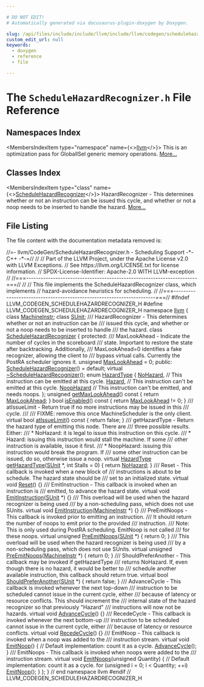 ```yaml
---

# DO NOT EDIT!
# Automatically generated via docusaurus-plugin-doxygen by Doxygen.

slug: /api/files/include/include/llvm/include/llvm/codegen/schedulehazardrecognizer-h
custom_edit_url: null
keywords:
  - doxygen
  - reference
  - file

---
```





# The `ScheduleHazardRecognizer.h` File Reference

<DoxygenPage pluginConfig={pluginConfig}>



## Namespaces Index

<MembersIndex>

<MembersIndexItem
  type="namespace"
  name={<><a href="/docs/api/namespaces/llvm">llvm</a></>}>
This is an optimization pass for GlobalISel generic memory operations. <a href="/docs/api/namespaces/llvm/#details">More...</a>
</MembersIndexItem>

</MembersIndex>

## Classes Index

<MembersIndex>

<MembersIndexItem
  type="class"
  name={<><a href="/docs/api/classes/llvm/schedulehazardrecognizer">ScheduleHazardRecognizer</a></>}>
HazardRecognizer - This determines whether or not an instruction can be issued this cycle, and whether or not a noop needs to be inserted to handle the hazard. <a href="/docs/api/classes/llvm/schedulehazardrecognizer/#details">More...</a>
</MembersIndexItem>

</MembersIndex>


## File Listing

The file content with the documentation metadata removed is:

<ProgramListing>

<Link id="l00001" /><CodeLine lineNumber="1"><Highlight kind="comment">//=- llvm/CodeGen/ScheduleHazardRecognizer.h - Scheduling Support -&#42;- C++ -&#42;-=//</Highlight><Highlight kind="normal"></Highlight></CodeLine>
<Link id="l00002" /><CodeLine lineNumber="2"><Highlight kind="normal"></Highlight><Highlight kind="comment">//</Highlight><Highlight kind="normal"></Highlight></CodeLine>
<Link id="l00003" /><CodeLine lineNumber="3"><Highlight kind="normal"></Highlight><Highlight kind="comment">// Part of the LLVM Project, under the Apache License v2.0 with LLVM Exceptions.</Highlight><Highlight kind="normal"></Highlight></CodeLine>
<Link id="l00004" /><CodeLine lineNumber="4"><Highlight kind="normal"></Highlight><Highlight kind="comment">// See https://llvm.org/LICENSE.txt for license information.</Highlight><Highlight kind="normal"></Highlight></CodeLine>
<Link id="l00005" /><CodeLine lineNumber="5"><Highlight kind="normal"></Highlight><Highlight kind="comment">// SPDX-License-Identifier: Apache-2.0 WITH LLVM-exception</Highlight><Highlight kind="normal"></Highlight></CodeLine>
<Link id="l00006" /><CodeLine lineNumber="6"><Highlight kind="normal"></Highlight><Highlight kind="comment">//</Highlight><Highlight kind="normal"></Highlight></CodeLine>
<Link id="l00007" /><CodeLine lineNumber="7"><Highlight kind="normal"></Highlight><Highlight kind="comment">//===----------------------------------------------------------------------===//</Highlight><Highlight kind="normal"></Highlight></CodeLine>
<Link id="l00008" /><CodeLine lineNumber="8"><Highlight kind="normal"></Highlight><Highlight kind="comment">//</Highlight><Highlight kind="normal"></Highlight></CodeLine>
<Link id="l00009" /><CodeLine lineNumber="9"><Highlight kind="normal"></Highlight><Highlight kind="comment">// This file implements the ScheduleHazardRecognizer class, which implements</Highlight><Highlight kind="normal"></Highlight></CodeLine>
<Link id="l00010" /><CodeLine lineNumber="10"><Highlight kind="normal"></Highlight><Highlight kind="comment">// hazard-avoidance heuristics for scheduling.</Highlight><Highlight kind="normal"></Highlight></CodeLine>
<Link id="l00011" /><CodeLine lineNumber="11"><Highlight kind="normal"></Highlight><Highlight kind="comment">//</Highlight><Highlight kind="normal"></Highlight></CodeLine>
<Link id="l00012" /><CodeLine lineNumber="12"><Highlight kind="normal"></Highlight><Highlight kind="comment">//===----------------------------------------------------------------------===//</Highlight><Highlight kind="normal"></Highlight></CodeLine>
<Link id="l00013" /><CodeLine lineNumber="13"><Highlight kind="normal"></Highlight></CodeLine>
<Link id="l00014" /><CodeLine lineNumber="14"><Highlight kind="normal"></Highlight><Highlight kind="preprocessor">#ifndef LLVM&#95;CODEGEN&#95;SCHEDULEHAZARDRECOGNIZER&#95;H</Highlight><Highlight kind="normal"></Highlight></CodeLine>
<Link id="l00015" /><CodeLine lineNumber="15"><Highlight kind="normal"></Highlight><Highlight kind="preprocessor">#define LLVM&#95;CODEGEN&#95;SCHEDULEHAZARDRECOGNIZER&#95;H</Highlight><Highlight kind="normal"></Highlight></CodeLine>
<Link id="l00016" /><CodeLine lineNumber="16"><Highlight kind="normal"></Highlight></CodeLine>
<Link id="l00017" /><CodeLine lineNumber="17"><Highlight kind="normal"></Highlight><Highlight kind="keyword">namespace </Highlight><Highlight kind="normal"><a href="/docs/api/namespaces/llvm">llvm</a> &#123;</Highlight></CodeLine>
<Link id="l00018" /><CodeLine lineNumber="18"><Highlight kind="normal"></Highlight></CodeLine>
<Link id="l00019" /><CodeLine lineNumber="19"><Highlight kind="normal"></Highlight><Highlight kind="keyword">class </Highlight><Highlight kind="normal"><a href="/docs/api/classes/llvm/machineinstr">MachineInstr</a>;</Highlight></CodeLine>
<Link id="l00020" /><CodeLine lineNumber="20"><Highlight kind="normal"></Highlight><Highlight kind="keyword">class </Highlight><Highlight kind="normal"><a href="/docs/api/classes/llvm/sunit">SUnit</a>;</Highlight></CodeLine>
<Link id="l00021" /><CodeLine lineNumber="21"><Highlight kind="normal"></Highlight><Highlight kind="comment"></Highlight></CodeLine>
<Link id="l00022" /><CodeLine lineNumber="22"><Highlight kind="comment">/// HazardRecognizer - This determines whether or not an instruction can be</Highlight></CodeLine>
<Link id="l00023" /><CodeLine lineNumber="23"><Highlight kind="comment">/// issued this cycle, and whether or not a noop needs to be inserted to handle</Highlight></CodeLine>
<Link id="l00024" /><CodeLine lineNumber="24"><Highlight kind="comment">/// the hazard.</Highlight><Highlight kind="normal"></Highlight></CodeLine>
<Link id="l00025" /><CodeLine lineNumber="25" lineLink="/docs/api/classes/llvm/schedulehazardrecognizer"><Highlight kind="normal"></Highlight><Highlight kind="keyword">class </Highlight><Highlight kind="normal"><a href="/docs/api/classes/llvm/schedulehazardrecognizer/#aca503c68356ae08204c66afbc498504f">ScheduleHazardRecognizer</a> &#123;</Highlight></CodeLine>
<Link id="l00026" /><CodeLine lineNumber="26"><Highlight kind="normal"></Highlight><Highlight kind="keyword">protected</Highlight><Highlight kind="normal">:</Highlight><Highlight kind="comment"></Highlight></CodeLine>
<Link id="l00027" /><CodeLine lineNumber="27"><Highlight kind="comment">  /// MaxLookAhead - Indicate the number of cycles in the scoreboard</Highlight></CodeLine>
<Link id="l00028" /><CodeLine lineNumber="28"><Highlight kind="comment">  /// state. Important to restore the state after backtracking. Additionally,</Highlight></CodeLine>
<Link id="l00029" /><CodeLine lineNumber="29"><Highlight kind="comment">  /// MaxLookAhead=0 identifies a fake recognizer, allowing the client to</Highlight></CodeLine>
<Link id="l00030" /><CodeLine lineNumber="30"><Highlight kind="comment">  /// bypass virtual calls. Currently the PostRA scheduler ignores it.</Highlight><Highlight kind="normal"></Highlight></CodeLine>
<Link id="l00031" /><CodeLine lineNumber="31" lineLink="/docs/api/classes/llvm/schedulehazardrecognizer/#a6acf461721a59cf5cf404b80b5f57f86"><Highlight kind="normal">  </Highlight><Highlight kind="keywordtype">unsigned</Highlight><Highlight kind="normal"> <a href="/docs/api/classes/llvm/schedulehazardrecognizer/#a6acf461721a59cf5cf404b80b5f57f86">MaxLookAhead</a> = 0;</Highlight></CodeLine>
<Link id="l00032" /><CodeLine lineNumber="32"><Highlight kind="normal"></Highlight></CodeLine>
<Link id="l00033" /><CodeLine lineNumber="33"><Highlight kind="normal"></Highlight><Highlight kind="keyword">public</Highlight><Highlight kind="normal">:</Highlight></CodeLine>
<Link id="l00034" /><CodeLine lineNumber="34" lineLink="/docs/api/classes/llvm/schedulehazardrecognizer/#aca503c68356ae08204c66afbc498504f"><Highlight kind="normal">  <a href="/docs/api/classes/llvm/schedulehazardrecognizer/#aca503c68356ae08204c66afbc498504f">ScheduleHazardRecognizer</a>() = </Highlight><Highlight kind="keywordflow">default</Highlight><Highlight kind="normal">;</Highlight></CodeLine>
<Link id="l00035" /><CodeLine lineNumber="35" lineLink="/docs/api/classes/llvm/schedulehazardrecognizer/#a83a591f94a4af77da751b849c0158d2f"><Highlight kind="normal">  </Highlight><Highlight kind="keyword">virtual</Highlight><Highlight kind="normal"> <a href="/docs/api/classes/llvm/schedulehazardrecognizer/#a83a591f94a4af77da751b849c0158d2f">~ScheduleHazardRecognizer</a>();</Highlight></CodeLine>
<Link id="l00036" /><CodeLine lineNumber="36"><Highlight kind="normal"></Highlight></CodeLine>
<Link id="l00037" /><CodeLine lineNumber="37" lineLink="/docs/api/classes/llvm/schedulehazardrecognizer/#a9bec0e329b12bbc503d08db497d43267"><Highlight kind="normal">  </Highlight><Highlight kind="keyword">enum</Highlight><Highlight kind="normal"> <a href="/docs/api/classes/llvm/schedulehazardrecognizer/#a9bec0e329b12bbc503d08db497d43267">HazardType</a> &#123;</Highlight></CodeLine>
<Link id="l00038" /><CodeLine lineNumber="38" lineLink="/docs/api/classes/llvm/schedulehazardrecognizer/#a9bec0e329b12bbc503d08db497d43267a4e42ac50bfd060349e49904842121cf1"><Highlight kind="normal">    <a href="/docs/api/classes/llvm/schedulehazardrecognizer/#a9bec0e329b12bbc503d08db497d43267a4e42ac50bfd060349e49904842121cf1">NoHazard</a>,      </Highlight><Highlight kind="comment">// This instruction can be emitted at this cycle.</Highlight><Highlight kind="normal"></Highlight></CodeLine>
<Link id="l00039" /><CodeLine lineNumber="39" lineLink="/docs/api/classes/llvm/schedulehazardrecognizer/#a9bec0e329b12bbc503d08db497d43267aad25e3975650edcc9c6fb2917a61dd37"><Highlight kind="normal">    <a href="/docs/api/classes/llvm/schedulehazardrecognizer/#a9bec0e329b12bbc503d08db497d43267aad25e3975650edcc9c6fb2917a61dd37">Hazard</a>,        </Highlight><Highlight kind="comment">// This instruction can&#39;t be emitted at this cycle.</Highlight><Highlight kind="normal"></Highlight></CodeLine>
<Link id="l00040" /><CodeLine lineNumber="40" lineLink="/docs/api/classes/llvm/schedulehazardrecognizer/#a9bec0e329b12bbc503d08db497d43267a578b582cca14a34e75b2afc3a1cd00a5"><Highlight kind="normal">    <a href="/docs/api/classes/llvm/schedulehazardrecognizer/#a9bec0e329b12bbc503d08db497d43267a578b582cca14a34e75b2afc3a1cd00a5">NoopHazard</a>     </Highlight><Highlight kind="comment">// This instruction can&#39;t be emitted, and needs noops.</Highlight><Highlight kind="normal"></Highlight></CodeLine>
<Link id="l00041" /><CodeLine lineNumber="41"><Highlight kind="normal">  &#125;;</Highlight></CodeLine>
<Link id="l00042" /><CodeLine lineNumber="42"><Highlight kind="normal"></Highlight></CodeLine>
<Link id="l00043" /><CodeLine lineNumber="43" lineLink="/docs/api/classes/llvm/schedulehazardrecognizer/#a01f781fc999200779e9b3d56da7e759a"><Highlight kind="normal">  </Highlight><Highlight kind="keywordtype">unsigned</Highlight><Highlight kind="normal"> <a href="/docs/api/classes/llvm/schedulehazardrecognizer/#a01f781fc999200779e9b3d56da7e759a">getMaxLookAhead</a>()</Highlight><Highlight kind="keyword"> const </Highlight><Highlight kind="normal">&#123; </Highlight><Highlight kind="keywordflow">return</Highlight><Highlight kind="normal"> <a href="/docs/api/classes/llvm/schedulehazardrecognizer/#a6acf461721a59cf5cf404b80b5f57f86">MaxLookAhead</a>; &#125;</Highlight></CodeLine>
<Link id="l00044" /><CodeLine lineNumber="44"><Highlight kind="normal"></Highlight></CodeLine>
<Link id="l00045" /><CodeLine lineNumber="45" lineLink="/docs/api/classes/llvm/schedulehazardrecognizer/#afdc96245b9e4eb55ce1e8aa73c72c2d6"><Highlight kind="normal">  </Highlight><Highlight kind="keywordtype">bool</Highlight><Highlight kind="normal"> <a href="/docs/api/classes/llvm/schedulehazardrecognizer/#afdc96245b9e4eb55ce1e8aa73c72c2d6">isEnabled</a>()</Highlight><Highlight kind="keyword"> const </Highlight><Highlight kind="normal">&#123; </Highlight><Highlight kind="keywordflow">return</Highlight><Highlight kind="normal"> <a href="/docs/api/classes/llvm/schedulehazardrecognizer/#a6acf461721a59cf5cf404b80b5f57f86">MaxLookAhead</a> != 0; &#125;</Highlight></CodeLine>
<Link id="l00046" /><CodeLine lineNumber="46"><Highlight kind="normal"></Highlight><Highlight kind="comment"></Highlight></CodeLine>
<Link id="l00047" /><CodeLine lineNumber="47"><Highlight kind="comment">  /// atIssueLimit - Return true if no more instructions may be issued in this</Highlight></CodeLine>
<Link id="l00048" /><CodeLine lineNumber="48"><Highlight kind="comment">  /// cycle.</Highlight></CodeLine>
<Link id="l00049" /><CodeLine lineNumber="49"><Highlight kind="comment">  ///</Highlight></CodeLine>
<Link id="l00050" /><CodeLine lineNumber="50"><Highlight kind="comment">  /// FIXME: remove this once MachineScheduler is the only client.</Highlight><Highlight kind="normal"></Highlight></CodeLine>
<Link id="l00051" /><CodeLine lineNumber="51" lineLink="/docs/api/classes/llvm/schedulehazardrecognizer/#a8d57f996bd3d69e4f0674a54c5d62426"><Highlight kind="normal">  </Highlight><Highlight kind="keyword">virtual</Highlight><Highlight kind="normal"> </Highlight><Highlight kind="keywordtype">bool</Highlight><Highlight kind="normal"> <a href="/docs/api/classes/llvm/schedulehazardrecognizer/#a8d57f996bd3d69e4f0674a54c5d62426">atIssueLimit</a>()</Highlight><Highlight kind="keyword"> const </Highlight><Highlight kind="normal">&#123; </Highlight><Highlight kind="keywordflow">return</Highlight><Highlight kind="normal"> </Highlight><Highlight kind="keyword">false</Highlight><Highlight kind="normal">; &#125;</Highlight></CodeLine>
<Link id="l00052" /><CodeLine lineNumber="52"><Highlight kind="normal"></Highlight><Highlight kind="comment"></Highlight></CodeLine>
<Link id="l00053" /><CodeLine lineNumber="53"><Highlight kind="comment">  /// getHazardType - Return the hazard type of emitting this node.  There are</Highlight></CodeLine>
<Link id="l00054" /><CodeLine lineNumber="54"><Highlight kind="comment">  /// three possible results.  Either:</Highlight></CodeLine>
<Link id="l00055" /><CodeLine lineNumber="55"><Highlight kind="comment">  ///  &#42; NoHazard: it is legal to issue this instruction on this cycle.</Highlight></CodeLine>
<Link id="l00056" /><CodeLine lineNumber="56"><Highlight kind="comment">  ///  &#42; Hazard: issuing this instruction would stall the machine.  If some</Highlight></CodeLine>
<Link id="l00057" /><CodeLine lineNumber="57"><Highlight kind="comment">  ///     other instruction is available, issue it first.</Highlight></CodeLine>
<Link id="l00058" /><CodeLine lineNumber="58"><Highlight kind="comment">  ///  &#42; NoopHazard: issuing this instruction would break the program.  If</Highlight></CodeLine>
<Link id="l00059" /><CodeLine lineNumber="59"><Highlight kind="comment">  ///     some other instruction can be issued, do so, otherwise issue a noop.</Highlight><Highlight kind="normal"></Highlight></CodeLine>
<Link id="l00060" /><CodeLine lineNumber="60" lineLink="/docs/api/classes/llvm/schedulehazardrecognizer/#ae5c28a180502d1923c854952292cf5f6"><Highlight kind="normal">  </Highlight><Highlight kind="keyword">virtual</Highlight><Highlight kind="normal"> <a href="/docs/api/classes/llvm/schedulehazardrecognizer/#a9bec0e329b12bbc503d08db497d43267">HazardType</a> <a href="/docs/api/classes/llvm/schedulehazardrecognizer/#ae5c28a180502d1923c854952292cf5f6">getHazardType</a>(<a href="/docs/api/classes/llvm/sunit">SUnit</a> &#42;, </Highlight><Highlight kind="keywordtype">int</Highlight><Highlight kind="normal"> Stalls = 0) &#123;</Highlight></CodeLine>
<Link id="l00061" /><CodeLine lineNumber="61"><Highlight kind="normal">    </Highlight><Highlight kind="keywordflow">return</Highlight><Highlight kind="normal"> <a href="/docs/api/classes/llvm/schedulehazardrecognizer/#a9bec0e329b12bbc503d08db497d43267a4e42ac50bfd060349e49904842121cf1">NoHazard</a>;</Highlight></CodeLine>
<Link id="l00062" /><CodeLine lineNumber="62"><Highlight kind="normal">  &#125;</Highlight></CodeLine>
<Link id="l00063" /><CodeLine lineNumber="63"><Highlight kind="normal"></Highlight><Highlight kind="comment"></Highlight></CodeLine>
<Link id="l00064" /><CodeLine lineNumber="64"><Highlight kind="comment">  /// Reset - This callback is invoked when a new block of</Highlight></CodeLine>
<Link id="l00065" /><CodeLine lineNumber="65"><Highlight kind="comment">  /// instructions is about to be schedule. The hazard state should be</Highlight></CodeLine>
<Link id="l00066" /><CodeLine lineNumber="66"><Highlight kind="comment">  /// set to an initialized state.</Highlight><Highlight kind="normal"></Highlight></CodeLine>
<Link id="l00067" /><CodeLine lineNumber="67" lineLink="/docs/api/classes/llvm/schedulehazardrecognizer/#a3c5a10c0a8121d68c2a8eef15395ee41"><Highlight kind="normal">  </Highlight><Highlight kind="keyword">virtual</Highlight><Highlight kind="normal"> </Highlight><Highlight kind="keywordtype">void</Highlight><Highlight kind="normal"> <a href="/docs/api/classes/llvm/schedulehazardrecognizer/#a3c5a10c0a8121d68c2a8eef15395ee41">Reset</a>() &#123;&#125;</Highlight></CodeLine>
<Link id="l00068" /><CodeLine lineNumber="68"><Highlight kind="normal"></Highlight><Highlight kind="comment"></Highlight></CodeLine>
<Link id="l00069" /><CodeLine lineNumber="69"><Highlight kind="comment">  /// EmitInstruction - This callback is invoked when an instruction is</Highlight></CodeLine>
<Link id="l00070" /><CodeLine lineNumber="70"><Highlight kind="comment">  /// emitted, to advance the hazard state.</Highlight><Highlight kind="normal"></Highlight></CodeLine>
<Link id="l00071" /><CodeLine lineNumber="71" lineLink="/docs/api/classes/llvm/schedulehazardrecognizer/#a65ae92267671fb17362151734e12e5bd"><Highlight kind="normal">  </Highlight><Highlight kind="keyword">virtual</Highlight><Highlight kind="normal"> </Highlight><Highlight kind="keywordtype">void</Highlight><Highlight kind="normal"> <a href="/docs/api/classes/llvm/schedulehazardrecognizer/#a65ae92267671fb17362151734e12e5bd">EmitInstruction</a>(<a href="/docs/api/classes/llvm/sunit">SUnit</a> &#42;) &#123;&#125;</Highlight></CodeLine>
<Link id="l00072" /><CodeLine lineNumber="72"><Highlight kind="normal"></Highlight><Highlight kind="comment"></Highlight></CodeLine>
<Link id="l00073" /><CodeLine lineNumber="73"><Highlight kind="comment">  /// This overload will be used when the hazard recognizer is being used</Highlight></CodeLine>
<Link id="l00074" /><CodeLine lineNumber="74"><Highlight kind="comment">  /// by a non-scheduling pass, which does not use SUnits.</Highlight><Highlight kind="normal"></Highlight></CodeLine>
<Link id="l00075" /><CodeLine lineNumber="75" lineLink="/docs/api/classes/llvm/schedulehazardrecognizer/#a3e223632a0644d8e0bca84139208e848"><Highlight kind="normal">  </Highlight><Highlight kind="keyword">virtual</Highlight><Highlight kind="normal"> </Highlight><Highlight kind="keywordtype">void</Highlight><Highlight kind="normal"> <a href="/docs/api/classes/llvm/schedulehazardrecognizer/#a3e223632a0644d8e0bca84139208e848">EmitInstruction</a>(<a href="/docs/api/classes/llvm/machineinstr">MachineInstr</a> &#42;) &#123;&#125;</Highlight></CodeLine>
<Link id="l00076" /><CodeLine lineNumber="76"><Highlight kind="normal"></Highlight><Highlight kind="comment"></Highlight></CodeLine>
<Link id="l00077" /><CodeLine lineNumber="77"><Highlight kind="comment">  /// PreEmitNoops - This callback is invoked prior to emitting an instruction.</Highlight></CodeLine>
<Link id="l00078" /><CodeLine lineNumber="78"><Highlight kind="comment">  /// It should return the number of noops to emit prior to the provided</Highlight></CodeLine>
<Link id="l00079" /><CodeLine lineNumber="79"><Highlight kind="comment">  /// instruction.</Highlight></CodeLine>
<Link id="l00080" /><CodeLine lineNumber="80"><Highlight kind="comment">  /// Note: This is only used during PostRA scheduling. EmitNoop is not called</Highlight></CodeLine>
<Link id="l00081" /><CodeLine lineNumber="81"><Highlight kind="comment">  /// for these noops.</Highlight><Highlight kind="normal"></Highlight></CodeLine>
<Link id="l00082" /><CodeLine lineNumber="82" lineLink="/docs/api/classes/llvm/schedulehazardrecognizer/#aea4423b99e356d0ad170024f736fb4f1"><Highlight kind="normal">  </Highlight><Highlight kind="keyword">virtual</Highlight><Highlight kind="normal"> </Highlight><Highlight kind="keywordtype">unsigned</Highlight><Highlight kind="normal"> <a href="/docs/api/classes/llvm/schedulehazardrecognizer/#aea4423b99e356d0ad170024f736fb4f1">PreEmitNoops</a>(<a href="/docs/api/classes/llvm/sunit">SUnit</a> &#42;) &#123;</Highlight></CodeLine>
<Link id="l00083" /><CodeLine lineNumber="83"><Highlight kind="normal">    </Highlight><Highlight kind="keywordflow">return</Highlight><Highlight kind="normal"> 0;</Highlight></CodeLine>
<Link id="l00084" /><CodeLine lineNumber="84"><Highlight kind="normal">  &#125;</Highlight></CodeLine>
<Link id="l00085" /><CodeLine lineNumber="85"><Highlight kind="normal"></Highlight><Highlight kind="comment"></Highlight></CodeLine>
<Link id="l00086" /><CodeLine lineNumber="86"><Highlight kind="comment">  /// This overload will be used when the hazard recognizer is being used</Highlight></CodeLine>
<Link id="l00087" /><CodeLine lineNumber="87"><Highlight kind="comment">  /// by a non-scheduling pass, which does not use SUnits.</Highlight><Highlight kind="normal"></Highlight></CodeLine>
<Link id="l00088" /><CodeLine lineNumber="88" lineLink="/docs/api/classes/llvm/schedulehazardrecognizer/#a6f8ab351167274e82518e80298841bd8"><Highlight kind="normal">  </Highlight><Highlight kind="keyword">virtual</Highlight><Highlight kind="normal"> </Highlight><Highlight kind="keywordtype">unsigned</Highlight><Highlight kind="normal"> <a href="/docs/api/classes/llvm/schedulehazardrecognizer/#a6f8ab351167274e82518e80298841bd8">PreEmitNoops</a>(<a href="/docs/api/classes/llvm/machineinstr">MachineInstr</a> &#42;) &#123;</Highlight></CodeLine>
<Link id="l00089" /><CodeLine lineNumber="89"><Highlight kind="normal">    </Highlight><Highlight kind="keywordflow">return</Highlight><Highlight kind="normal"> 0;</Highlight></CodeLine>
<Link id="l00090" /><CodeLine lineNumber="90"><Highlight kind="normal">  &#125;</Highlight></CodeLine>
<Link id="l00091" /><CodeLine lineNumber="91"><Highlight kind="normal"></Highlight><Highlight kind="comment"></Highlight></CodeLine>
<Link id="l00092" /><CodeLine lineNumber="92"><Highlight kind="comment">  /// ShouldPreferAnother - This callback may be invoked if getHazardType</Highlight></CodeLine>
<Link id="l00093" /><CodeLine lineNumber="93"><Highlight kind="comment">  /// returns NoHazard. If, even though there is no hazard, it would be better to</Highlight></CodeLine>
<Link id="l00094" /><CodeLine lineNumber="94"><Highlight kind="comment">  /// schedule another available instruction, this callback should return true.</Highlight><Highlight kind="normal"></Highlight></CodeLine>
<Link id="l00095" /><CodeLine lineNumber="95" lineLink="/docs/api/classes/llvm/schedulehazardrecognizer/#a8e1b9c34eac5882a1e8e6e834222d3be"><Highlight kind="normal">  </Highlight><Highlight kind="keyword">virtual</Highlight><Highlight kind="normal"> </Highlight><Highlight kind="keywordtype">bool</Highlight><Highlight kind="normal"> <a href="/docs/api/classes/llvm/schedulehazardrecognizer/#a8e1b9c34eac5882a1e8e6e834222d3be">ShouldPreferAnother</a>(<a href="/docs/api/classes/llvm/sunit">SUnit</a> &#42;) &#123;</Highlight></CodeLine>
<Link id="l00096" /><CodeLine lineNumber="96"><Highlight kind="normal">    </Highlight><Highlight kind="keywordflow">return</Highlight><Highlight kind="normal"> </Highlight><Highlight kind="keyword">false</Highlight><Highlight kind="normal">;</Highlight></CodeLine>
<Link id="l00097" /><CodeLine lineNumber="97"><Highlight kind="normal">  &#125;</Highlight></CodeLine>
<Link id="l00098" /><CodeLine lineNumber="98"><Highlight kind="normal"></Highlight><Highlight kind="comment"></Highlight></CodeLine>
<Link id="l00099" /><CodeLine lineNumber="99"><Highlight kind="comment">  /// AdvanceCycle - This callback is invoked whenever the next top-down</Highlight></CodeLine>
<Link id="l00100" /><CodeLine lineNumber="100"><Highlight kind="comment">  /// instruction to be scheduled cannot issue in the current cycle, either</Highlight></CodeLine>
<Link id="l00101" /><CodeLine lineNumber="101"><Highlight kind="comment">  /// because of latency or resource conflicts.  This should increment the</Highlight></CodeLine>
<Link id="l00102" /><CodeLine lineNumber="102"><Highlight kind="comment">  /// internal state of the hazard recognizer so that previously &quot;Hazard&quot;</Highlight></CodeLine>
<Link id="l00103" /><CodeLine lineNumber="103"><Highlight kind="comment">  /// instructions will now not be hazards.</Highlight><Highlight kind="normal"></Highlight></CodeLine>
<Link id="l00104" /><CodeLine lineNumber="104" lineLink="/docs/api/classes/llvm/schedulehazardrecognizer/#ad54a4120d2dfe3212b807c1f3ad80255"><Highlight kind="normal">  </Highlight><Highlight kind="keyword">virtual</Highlight><Highlight kind="normal"> </Highlight><Highlight kind="keywordtype">void</Highlight><Highlight kind="normal"> <a href="/docs/api/classes/llvm/schedulehazardrecognizer/#ad54a4120d2dfe3212b807c1f3ad80255">AdvanceCycle</a>() &#123;&#125;</Highlight></CodeLine>
<Link id="l00105" /><CodeLine lineNumber="105"><Highlight kind="normal"></Highlight><Highlight kind="comment"></Highlight></CodeLine>
<Link id="l00106" /><CodeLine lineNumber="106"><Highlight kind="comment">  /// RecedeCycle - This callback is invoked whenever the next bottom-up</Highlight></CodeLine>
<Link id="l00107" /><CodeLine lineNumber="107"><Highlight kind="comment">  /// instruction to be scheduled cannot issue in the current cycle, either</Highlight></CodeLine>
<Link id="l00108" /><CodeLine lineNumber="108"><Highlight kind="comment">  /// because of latency or resource conflicts.</Highlight><Highlight kind="normal"></Highlight></CodeLine>
<Link id="l00109" /><CodeLine lineNumber="109" lineLink="/docs/api/classes/llvm/schedulehazardrecognizer/#a1286d92cd3db196a33f8ee0ef2c1daf5"><Highlight kind="normal">  </Highlight><Highlight kind="keyword">virtual</Highlight><Highlight kind="normal"> </Highlight><Highlight kind="keywordtype">void</Highlight><Highlight kind="normal"> <a href="/docs/api/classes/llvm/schedulehazardrecognizer/#a1286d92cd3db196a33f8ee0ef2c1daf5">RecedeCycle</a>() &#123;&#125;</Highlight></CodeLine>
<Link id="l00110" /><CodeLine lineNumber="110"><Highlight kind="normal"></Highlight><Highlight kind="comment"></Highlight></CodeLine>
<Link id="l00111" /><CodeLine lineNumber="111"><Highlight kind="comment">  /// EmitNoop - This callback is invoked when a noop was added to the</Highlight></CodeLine>
<Link id="l00112" /><CodeLine lineNumber="112"><Highlight kind="comment">  /// instruction stream.</Highlight><Highlight kind="normal"></Highlight></CodeLine>
<Link id="l00113" /><CodeLine lineNumber="113" lineLink="/docs/api/classes/llvm/schedulehazardrecognizer/#ab8cd949a59a859d00c4d0043009d4126"><Highlight kind="normal">  </Highlight><Highlight kind="keyword">virtual</Highlight><Highlight kind="normal"> </Highlight><Highlight kind="keywordtype">void</Highlight><Highlight kind="normal"> <a href="/docs/api/classes/llvm/schedulehazardrecognizer/#ab8cd949a59a859d00c4d0043009d4126">EmitNoop</a>() &#123;</Highlight></CodeLine>
<Link id="l00114" /><CodeLine lineNumber="114"><Highlight kind="normal">    </Highlight><Highlight kind="comment">// Default implementation: count it as a cycle.</Highlight><Highlight kind="normal"></Highlight></CodeLine>
<Link id="l00115" /><CodeLine lineNumber="115"><Highlight kind="normal">    <a href="/docs/api/classes/llvm/schedulehazardrecognizer/#ad54a4120d2dfe3212b807c1f3ad80255">AdvanceCycle</a>();</Highlight></CodeLine>
<Link id="l00116" /><CodeLine lineNumber="116"><Highlight kind="normal">  &#125;</Highlight></CodeLine>
<Link id="l00117" /><CodeLine lineNumber="117"><Highlight kind="normal"></Highlight><Highlight kind="comment"></Highlight></CodeLine>
<Link id="l00118" /><CodeLine lineNumber="118"><Highlight kind="comment">  /// EmitNoops - This callback is invoked when noops were added to the</Highlight></CodeLine>
<Link id="l00119" /><CodeLine lineNumber="119"><Highlight kind="comment">  /// instruction stream.</Highlight><Highlight kind="normal"></Highlight></CodeLine>
<Link id="l00120" /><CodeLine lineNumber="120" lineLink="/docs/api/classes/llvm/schedulehazardrecognizer/#af15b23b48c3d7e7e7b39b4f204520349"><Highlight kind="normal">  </Highlight><Highlight kind="keyword">virtual</Highlight><Highlight kind="normal"> </Highlight><Highlight kind="keywordtype">void</Highlight><Highlight kind="normal"> <a href="/docs/api/classes/llvm/schedulehazardrecognizer/#af15b23b48c3d7e7e7b39b4f204520349">EmitNoops</a>(</Highlight><Highlight kind="keywordtype">unsigned</Highlight><Highlight kind="normal"> Quantity) &#123;</Highlight></CodeLine>
<Link id="l00121" /><CodeLine lineNumber="121"><Highlight kind="normal">    </Highlight><Highlight kind="comment">// Default implementation: count it as a cycle.</Highlight><Highlight kind="normal"></Highlight></CodeLine>
<Link id="l00122" /><CodeLine lineNumber="122"><Highlight kind="normal">    </Highlight><Highlight kind="keywordflow">for</Highlight><Highlight kind="normal"> (</Highlight><Highlight kind="keywordtype">unsigned</Highlight><Highlight kind="normal"> i = 0; i &lt; Quantity; ++i)</Highlight></CodeLine>
<Link id="l00123" /><CodeLine lineNumber="123"><Highlight kind="normal">      <a href="/docs/api/classes/llvm/schedulehazardrecognizer/#ab8cd949a59a859d00c4d0043009d4126">EmitNoop</a>();</Highlight></CodeLine>
<Link id="l00124" /><CodeLine lineNumber="124"><Highlight kind="normal">  &#125;</Highlight></CodeLine>
<Link id="l00125" /><CodeLine lineNumber="125"><Highlight kind="normal">&#125;;</Highlight></CodeLine>
<Link id="l00126" /><CodeLine lineNumber="126"><Highlight kind="normal"></Highlight></CodeLine>
<Link id="l00127" /><CodeLine lineNumber="127"><Highlight kind="normal">&#125; </Highlight><Highlight kind="comment">// end namespace llvm</Highlight><Highlight kind="normal"></Highlight></CodeLine>
<Link id="l00128" /><CodeLine lineNumber="128"><Highlight kind="normal"></Highlight></CodeLine>
<Link id="l00129" /><CodeLine lineNumber="129"><Highlight kind="normal"></Highlight><Highlight kind="preprocessor">#endif </Highlight><Highlight kind="comment">// LLVM&#95;CODEGEN&#95;SCHEDULEHAZARDRECOGNIZER&#95;H</Highlight><Highlight kind="normal"></Highlight></CodeLine>

</ProgramListing>


</DoxygenPage>
